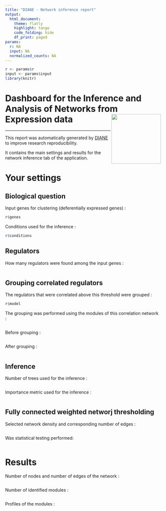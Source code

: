 ---
title: "DIANE - Network inference report"
output: 
  html_document:
    theme: flatly
    highlight: tango
    code_folding: hide
    df_print: paged
params:
  r: NA
  input: NA
  normalized_counts: NA
---

```{r, include=FALSE}
r <- params$r
input <- params$input
library(knitr)
```


# Dashboard for the Inference and Analysis of Networks from Expression data <img src="favicon.ico" align="right" alt="" width="160" />

---
  
This report was automatically generated by [DIANE](https://oceanecsn.github.io/DIANE) to improve research reproducibility.

It contains the main settings and results for the network inference tab of the application.


# Your settings


## Biological question

Input genes for clustering (deferentially expressed genes) :
```{r}
r$genes
```


Conditions used for the inference :
```{r}
r$conditions
```

## Regulators

How many regulators were found among the input genes :
```{r}

```



## Grouping correlated regulators


The regulators that were correlated above this threshold were grouped :
```{r}
r$model
```

The grouping was performed using the modules of this correlation network :
```{r}

```


Before grouping :
```{r}

```

After grouping :
```{r}

```


## Inference

Number of trees used for the inference :
```{r}

```


Importance metric used for the inference : 
```{r}

```


## Fully connected weighted networj thresholding


Selected network density and corresponding number of edges :
```{r}

```


Was statistical testing performed:
```{r}

```


# Results


Number of nodes and number of edges of the network :
```{r}

```

Number of identified modules :
```{r, fig.width=10, fig.height=10}

```

Profiles of the modules :


